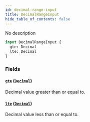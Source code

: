 ```yaml
---
id: decimal-range-input
title: DecimalRangeInput
hide_table_of_contents: false
---
```


No description

```graphql
input DecimalRangeInput {
  gte: Decimal
  lte: Decimal
}
```

### Fields

#### [`gte`](#) ([`Decimal`](../../../developer/api-reference/scalars/decimal))

Decimal value greater than or equal to.

#### [`lte`](#) ([`Decimal`](../../../developer/api-reference/scalars/decimal))

Decimal value less than or equal to.
